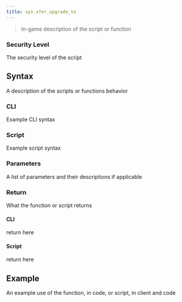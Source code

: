 ```yaml
---
title: sys.xfer_upgrade_to
---
```


> In-game description of the script or function

### Security Level

The security level of the script

## Syntax

A description of the scripts or functions behavior

### CLI

Example CLI syntax

### Script

Example script syntax

### Parameters

A list of parameters and their descriptions if applicable

### Return

What the function or script returns

#### CLI

return here

#### Script

return here

## Example

An example use of the function, in code, or script, in client and code
